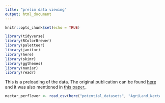 ```yaml
---
title: "prelim data viewing"
output: html_document
---
```


```r
knitr::opts_chunk$set(echo = TRUE)
```

```r
library(tidyverse)
library(RColorBrewer)
library(paletteer)
library(janitor)
library(here)
library(skimr)
library(ggthemes)
library(naniar)
library(readr)
```

This is a preloading of the data. The original publication can be found [here](https://doi.org/10.1038/nature16532) and it was also mentioned in [this paper.](https://doi.org/10.1111/2041-210X.12779).
```r
nectar_perflower <- read_csv(here("potential_datasets", "AgriLand_Nectar_perflower.csv"))
```

